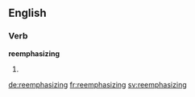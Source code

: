 ==English==

===Verb===
'''reemphasizing'''

# {{third-person singular of|reemphasize}}

[[de:reemphasizing]]
[[fr:reemphasizing]]
[[sv:reemphasizing]]